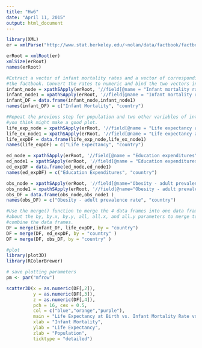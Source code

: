 ---
title: "Hw6"
date: "April 11, 2015"
output: html_document
---

```{r}
library(XML)
er = xmlParse("http://www.stat.berkeley.edu/~nolan/data/factbook/factbook.xml")

erRoot = xmlRoot(er)
xmlSize(erRoot)
names(erRoot)

#Extract a vector of infant mortality rates and a vector of corresponding country codes from
#the factbook. Convert the rates to numeric and bind the two vectors into a data frame.
infant_node = xpathSApply(erRoot, '//field[@name = "Infant mortality rate"]/rank', xmlGetAttr, "number")
infant_node1 = xpathSApply(erRoot, '//field[@name = "Infant mortality rate"]/rank', xmlGetAttr, "country")
infant_DF = data.frame(infant_node,infant_node1)
names(infant_DF) = c("Infant Mortality", "country")

#Repeat the previous step for population and two other variables of interest to you and that
#you think might make a good plot.
life_exp_node = xpathSApply(erRoot, '//field[@name = "Life expectancy at birth"]/rank', xmlGetAttr, "number")
life_ex_node1 = xpathSApply(erRoot, '//field[@name = "Life expectancy at birth"]/rank', xmlGetAttr, "country")
life_expDF = data.frame(life_exp_node,life_ex_node1)
names(life_expDF) = c("Life Expectancy", "country")

ed_node = xpathSApply(erRoot, '//field[@name = "Education expenditures"]/rank', xmlGetAttr, "number")
ed_node1 = xpathSApply(erRoot, '//field[@name = "Education expenditures"]/rank', xmlGetAttr, "country")
ed_expDF = data.frame(ed_node,ed_node1)
names(ed_expDF) = c("Education Expenditures", "country")

obs_node = xpathSApply(erRoot, '//field[@name="Obesity - adult prevalence rate"]/rank', xmlGetAttr, "number")
obs_node1 = xpathSApply(erRoot, '//field[@name="Obesity - adult prevalence rate"]/rank', xmlGetAttr, "country")
obs_DF = data.frame(obs_node,obs_node1 )
names(obs_DF) = c("Obesity - adult prevalence rate", "country")

#Use the merge() function to merge the 4 data frames into one data frame. Be sure to read
#about the by, by.x, by.y, all, all.x, and all.y parameters to merge to figure out how best to
#combine the data frames.
DF = merge(infant_DF, life_expDF, by = "country")
DF = merge(DF, ed_expDF, by = "country" )
DF = merge(DF, obs_DF, by = "country" )

#plot
library(plot3D)
library(RColorBrewer)

# save plotting parameters
pm <- par("mfrow")

scatter3D(x = as.numeric(DF[,2]),
          y = as.numeric(DF[,3]),
          z = as.numeric(DF[,4]), 
          pch = 16, cex = 0.5, 
          col = c("blue","orange","purple"),
          main = "Life Expectancy at Birth vs. Infant Mortality Rate vs Population By GDP",
          xlab = "Infant Mortality",
          ylab = "Life Expectancy", 
          zlab = "Population",
          ticktype = "detailed")
```

